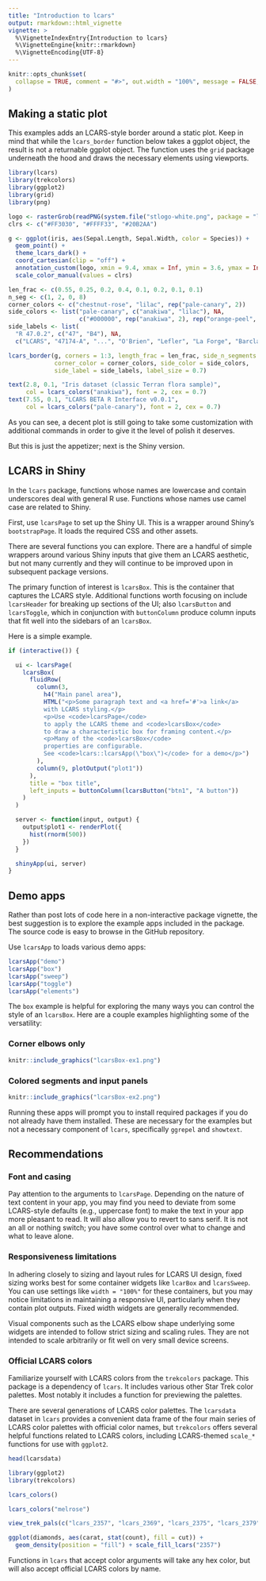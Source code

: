 ```yaml
---
title: "Introduction to lcars"
output: rmarkdown::html_vignette
vignette: >
  %\VignetteIndexEntry{Introduction to lcars}
  %\VignetteEngine{knitr::rmarkdown}
  %\VignetteEncoding{UTF-8}
---
```


```r
knitr::opts_chunk$set(
  collapse = TRUE, comment = "#>", out.width = "100%", message = FALSE, warning = FALSE, error = FALSE
)
```

## Making a static plot

This examples adds an LCARS-style border around a static plot. Keep in mind that while the `lcars_border` function below takes a ggplot object, the result is not a returnable ggplot object. The function uses the `grid` package underneath the hood and draws the necessary elements using viewports.

```r
library(lcars)
library(trekcolors)
library(ggplot2)
library(grid)
library(png)

logo <- rasterGrob(readPNG(system.file("stlogo-white.png", package = "lcars")))
clrs <- c("#FF3030", "#FFFF33", "#20B2AA")

g <- ggplot(iris, aes(Sepal.Length, Sepal.Width, color = Species)) + 
  geom_point() + 
  theme_lcars_dark() + 
  coord_cartesian(clip = "off") +
  annotation_custom(logo, xmin = 9.4, xmax = Inf, ymin = 3.6, ymax = Inf) +
  scale_color_manual(values = clrs)

len_frac <- c(0.55, 0.25, 0.2, 0.4, 0.1, 0.2, 0.1, 0.1)
n_seg <- c(1, 2, 0, 8)
corner_colors <- c("chestnut-rose", "lilac", rep("pale-canary", 2))
side_colors <- list("pale-canary", c("anakiwa", "lilac"), NA,
                    c("#000000", rep("anakiwa", 2), rep("orange-peel", 5)))
side_labels <- list(
  "R 47.0.2", c("47", "B4"), NA, 
  c("LCARS", "47174-A", "...", "O'Brien", "Lefler", "La Forge", "Barclay", "Argyle"))

lcars_border(g, corners = 1:3, length_frac = len_frac, side_n_segments = n_seg, 
             corner_color = corner_colors, side_color = side_colors, 
             side_label = side_labels, label_size = 0.7)

text(2.8, 0.1, "Iris dataset (classic Terran flora sample)", 
     col = lcars_colors("anakiwa"), font = 2, cex = 0.7)
text(7.55, 0.1, "LCARS BETA R Interface v0.0.1", 
     col = lcars_colors("pale-canary"), font = 2, cex = 0.7)
```

As you can see, a decent plot is still going to take some customization with additional commands in order to give it the level of polish it deserves.

But this is just the appetizer; next is the Shiny version.

## LCARS in Shiny

In the `lcars` package, functions whose names are lowercase and contain underscores deal with general R use. Functions whose names use camel case are related to Shiny.

First, use `lcarsPage` to set up the Shiny UI. This is a wrapper around Shiny's `bootstrapPage`. It loads the required CSS and other assets.

There are several functions you can explore. There are a handful of simple wrappers around various Shiny inputs that give them an LCARS aesthetic, but not many currently and they will continue to be improved upon in subsequent package versions.

The primary function of interest is `lcarsBox`. This is the container that captures the LCARS style. Additional functions worth focusing on include `lcarsHeader` for breaking up sections of the UI; also `lcarsButton` and `lcarsToggle`, which in conjunction with `buttonColumn` produce column inputs that fit well into the sidebars of an `lcarsBox`.

Here is a simple example.

```r
if (interactive()) {

  ui <- lcarsPage(
    lcarsBox(
      fluidRow(
        column(3,
          h4("Main panel area"),
          HTML("<p>Some paragraph text and <a href='#'>a link</a>
          with LCARS styling.</p>
          <p>Use <code>lcarsPage</code>
          to apply the LCARS theme and <code>lcarsBox</code>
          to draw a characteristic box for framing content.</p>
          <p>Many of the <code>lcarsBox</code>
          properties are configurable.
          See <code>lcars::lcarsApp(\"box\")</code> for a demo</p>")
        ),
        column(9, plotOutput("plot1"))
      ),
      title = "box title",
      left_inputs = buttonColumn(lcarsButton("btn1", "A button"))
    )
  )

  server <- function(input, output) {
    output$plot1 <- renderPlot({
      hist(rnorm(500))
    })
  }

  shinyApp(ui, server)
}
```

## Demo apps

Rather than post lots of code here in a non-interactive package vignette, the best suggestion is to explore the example apps included in the package. The source code is easy to browse in the GitHub repository.

Use `lcarsApp` to loads various demo apps:

```r
lcarsApp("demo")
lcarsApp("box")
lcarsApp("sweep")
lcarsApp("toggle")
lcarsApp("elements")
```

The `box` example is helpful for exploring the many ways you can control the style of an `lcarsBox`. Here are a couple examples highlighting some of the versatility:

### Corner elbows only

```r
knitr::include_graphics("lcarsBox-ex1.png")
```

### Colored segments and input panels

```r
knitr::include_graphics("lcarsBox-ex2.png")
```

Running these apps will prompt you to install required packages if you do not already have them installed. These are necessary for the examples but not a necessary component of `lcars`, specifically `ggrepel` and `showtext`.

## Recommendations

### Font and casing

Pay attention to the arguments to `lcarsPage`. Depending on the nature of text content in your app, you may find you need to deviate from some LCARS-style defaults (e.g., uppercase font) to make the text in your app more pleasant to read.
It will also allow you to revert to sans serif. It is not an all or nothing switch; you have some control over what to change and what to leave alone.

### Responsiveness limitations

In adhering closely to sizing and layout rules for LCARS UI design, fixed sizing works best for some container widgets like `lcarBox` and `lcarsSweep`. You can use settings like `width = "100%"` for these containers, but you may notice limitations in maintaining a responsive UI, particularly when they contain plot outputs. Fixed width widgets are generally recommended.

Visual components such as the LCARS elbow shape underlying some widgets are intended to follow strict sizing and scaling rules. They are not intended to scale arbitrarily or fit well on very small device screens. 

### Official LCARS colors

Familiarize yourself with LCARS colors from the `trekcolors` package. This package is a dependency of `lcars`. It includes various other Star Trek color palettes. Most notably it includes a function for previewing the palettes.

There are several generations of LCARS color palettes. The `lcarsdata` dataset in `lcars` provides a convenient data frame of the four main series of LCARS color palettes with official color names, but `trekcolors` offers several helpful functions related to LCARS colors, including LCARS-themed `scale_*` functions for use with `ggplot2`.

```r
head(lcarsdata)

library(ggplot2)
library(trekcolors)

lcars_colors()

lcars_colors("melrose")

view_trek_pals(c("lcars_2357", "lcars_2369", "lcars_2375", "lcars_2379"))

ggplot(diamonds, aes(carat, stat(count), fill = cut)) +
  geom_density(position = "fill") + scale_fill_lcars("2357")
```

Functions in `lcars` that accept color arguments will take any hex color, but will also accept official LCARS colors by name.
